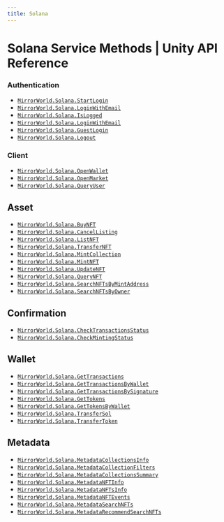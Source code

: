 ```yaml
---
title: Solana
---
```


# Solana Service Methods | Unity API Reference

### Authentication
- [`MirrorWorld.Solana.StartLogin`](/api-reference/unity/solana/authentication/StartLogin)
- [`MirrorWorld.Solana.LoginWithEmail`](/api-reference/unity/solana/authentication/LoginWithEmail)
- [`MirrorWorld.Solana.IsLogged`](/api-reference/unity/solana/authentication/IsLogged)
- [`MirrorWorld.Solana.LoginWithEmail`](/api-reference/unity/solana/authentication/LoginWithEmail)
- [`MirrorWorld.Solana.GuestLogin`](/api-reference/unity/solana/authentication/GuestLogin)
- [`MirrorWorld.Solana.Logout`](/api-reference/unity/solana/authentication/Logout)

### Client
- [`MirrorWorld.Solana.OpenWallet`](/api-reference/unity/solana/client/OpenWallet)
- [`MirrorWorld.Solana.OpenMarket`](/api-reference/unity/solana/client/OpenMarket)
- [`MirrorWorld.Solana.QueryUser`](/api-reference/unity/solana/client/QueryUser)

## Asset
- [`MirrorWorld.Solana.BuyNFT`](/api-reference/unity/solana/asset/BuyNFT)
- [`MirrorWorld.Solana.CancelListing`](/api-reference/unity/solana/asset/CancelListing)
- [`MirrorWorld.Solana.ListNFT`](/api-reference/unity/solana/asset/ListNFT)
- [`MirrorWorld.Solana.TransferNFT`](/api-reference/unity/solana/asset/TransferNFT)
- [`MirrorWorld.Solana.MintCollection`](/api-reference/unity/solana/asset/MintCollection)
- [`MirrorWorld.Solana.MintNFT`](/api-reference/unity/solana/asset/MintNFT)
- [`MirrorWorld.Solana.UpdateNFT`](/api-reference/unity/solana/asset/UpdateNFT)
- [`MirrorWorld.Solana.QueryNFT`](/api-reference/unity/solana/asset/QueryNFT)
- [`MirrorWorld.Solana.SearchNFTsByMintAddress`](/api-reference/unity/solana/asset/SearchNFTsByMintAddress)
- [`MirrorWorld.Solana.SearchNFTsByOwner`](/api-reference/unity/solana/asset/SearchNFTsByOwner)

## Confirmation
- [`MirrorWorld.Solana.CheckTransactionsStatus`](/api-reference/unity/solana/confirmation/CheckTransactionsStatus)
- [`MirrorWorld.Solana.CheckMintingStatus`](/api-reference/unity/solana/confirmation/CheckMintingStatus)

## Wallet
- [`MirrorWorld.Solana.GetTransactions`](/api-reference/unity/solana/wallet/GetTransactions)
- [`MirrorWorld.Solana.GetTransactionsByWallet`](/api-reference/unity/solana/wallet/GetTransactionsByWallet)
- [`MirrorWorld.Solana.GetTransactionsBySignature`](/api-reference/unity/solana/wallet/GetTransactionsBySignature)
- [`MirrorWorld.Solana.GetTokens`](/api-reference/unity/solana/wallet/GetTokens)
- [`MirrorWorld.Solana.GetTokensByWallet`](/api-reference/unity/solana/wallet/GetTokensByWallet)
- [`MirrorWorld.Solana.TransferSol`](/api-reference/unity/solana/wallet/TransferSol)
- [`MirrorWorld.Solana.TransferToken`](/api-reference/unity/solana/wallet/TransferToken)

## Metadata
- [`MirrorWorld.Solana.MetadataCollectionsInfo`](/api-reference/unity/solana/metadata/MetadataCollectionsInfo)
- [`MirrorWorld.Solana.MetadataCollectionFilters`](/api-reference/unity/solana/metadata/MetadataCollectionFilters)
- [`MirrorWorld.Solana.MetadataCollectionsSummary`](/api-reference/unity/solana/metadata/MetadataCollectionsSummary)
- [`MirrorWorld.Solana.MetadataNFTInfo`](/api-reference/unity/solana/metadata/MetadataNFTInfo)
- [`MirrorWorld.Solana.MetadataNFTsInfo`](/api-reference/unity/solana/metadata/TransferToken)
- [`MirrorWorld.Solana.MetadataNFTEvents`](/api-reference/unity/solana/metadata/MetadataNFTEvents)
- [`MirrorWorld.Solana.MetadataSearchNFTs`](/api-reference/unity/solana/metadata/MetadataSearchNFTs)
- [`MirrorWorld.Solana.MetadataRecommendSearchNFTs`](/api-reference/unity/solana/metadata/MetadataRecommendSearchNFTs)










